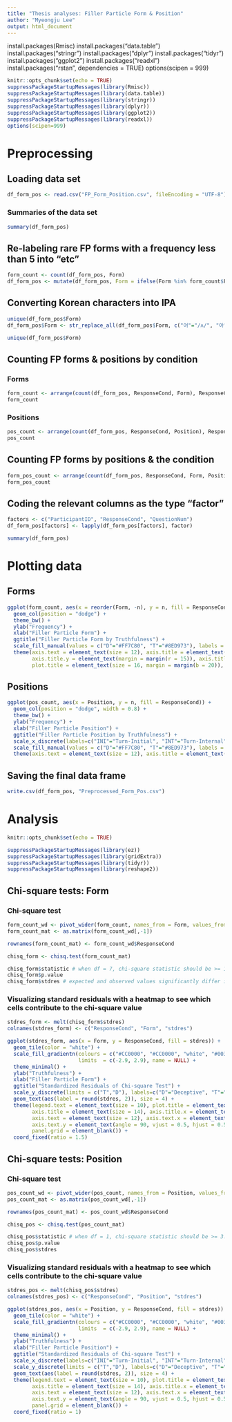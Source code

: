 ---
title: "Thesis analyses: Filler Particle Form & Position"
author: "Myeongju Lee"
output: html_document
---
install.packages(Rmisc)
install.packages("data.table")
install.packages("stringr")
install.packages("dplyr")
install.packages("tidyr")
install.packages("ggplot2")
install.packages("readxl")
install.packages("rstan", dependencies = TRUE)
options(scipen = 999)


```{r setup, include=FALSE}
knitr::opts_chunk$set(echo = TRUE)
suppressPackageStartupMessages(library(Rmisc))
suppressPackageStartupMessages(library(data.table))
suppressPackageStartupMessages(library(stringr))
suppressPackageStartupMessages(library(dplyr))
suppressPackageStartupMessages(library(ggplot2))
suppressPackageStartupMessages(library(readxl))
options(scipen=999)
```

# Preprocessing
## Loading data set
```{r pressure, echo=FALSE}
df_form_pos <- read.csv("FP_Form_Position.csv", fileEncoding = "UTF-8")
```

### Summaries of the data set 
```{r}
summary(df_form_pos)
```


## Re-labeling rare FP forms with a frequency less than 5 into "etc"
```{r}
form_count <- count(df_form_pos, Form)
df_form_pos <- mutate(df_form_pos, Form = ifelse(Form %in% form_count$Form[form_count$n < 5], "etc", Form))
```


## Converting Korean characters into IPA
```{r}
unique(df_form_pos$Form)
df_form_pos$Form <- str_replace_all(df_form_pos$Form, c("어"="/ʌ/", "아"="/a/", "음"="/ɨm/", "엄"="/ʌm/", "그"="/kɨ/", "응"="/ɨŋ/", "으"="/ɨ/", "etc"="etc"))

unique(df_form_pos$Form)
```


## Counting FP forms & positions by condition
### Forms
```{r}
form_count <- arrange(count(df_form_pos, ResponseCond, Form), ResponseCond, desc(n))
form_count
```

### Positions
```{r}
pos_count <- arrange(count(df_form_pos, ResponseCond, Position), ResponseCond, desc(n))
pos_count
```


## Counting FP forms by positions & the condition
```{r}
form_pos_count <- arrange(count(df_form_pos, ResponseCond, Form, Position), ResponseCond, desc(n))
form_pos_count
```


## Coding the relevant columns as the type "factor"
```{r}
factors <- c("ParticipantID", "ResponseCond", "QuestionNum")
df_form_pos[factors] <- lapply(df_form_pos[factors], factor)
```


```{r}
summary(df_form_pos)
```



# Plotting data
## Forms
```{r}
ggplot(form_count, aes(x = reorder(Form, -n), y = n, fill = ResponseCond)) +
  geom_col(position = "dodge") +
  theme_bw() +
  ylab("Frequency") +
  xlab("Filler Particle Form") +
  ggtitle("Filler Particle Form by Truthfulness") +
  scale_fill_manual(values = c("D"="#FF7C80", "T"="#8ED973"), labels = c("D" = "Deceptive", "T" = "Truthful"),  name = "Truthfulness") +
  theme(axis.text = element_text(size = 12), axis.title = element_text(size = 14),
        axis.title.y = element_text(margin = margin(r = 15)), axis.title.x = element_text(margin = margin(t = 10)),
        plot.title = element_text(size = 16, margin = margin(b = 20)), legend.text = element_text(size = 12), legend.title = element_text(size = 12))
```

## Positions
```{r}
ggplot(pos_count, aes(x = Position, y = n, fill = ResponseCond)) +
  geom_col(position = "dodge", width = 0.8) +
  theme_bw() +
  ylab("Frequency") +
  xlab("Filler Particle Position") +
  ggtitle("Filler Particle Position by Truthfulness") +
  scale_x_discrete(labels=c("INI"="Turn-Initial", "INT"="Turn-Internal")) +
  scale_fill_manual(values = c("D"="#FF7C80", "T"="#8ED973"), labels = c("D" = "Deceptive", "T" = "Truthful"),  name = "Truthfulness") +
  theme(axis.text = element_text(size = 12), axis.title = element_text(size = 14), axis.title.y = element_text(margin = margin(r = 15)), axis.title.x = element_text(margin = margin(t = 10)), plot.title = element_text(size = 16, margin = margin(b = 20)), legend.text = element_text(size = 12), legend.title = element_text(size = 12))
```


## Saving the final data frame
```{r}
write.csv(df_form_pos, "Preprocessed_Form_Pos.csv")
```


# Analysis
```{r}
knitr::opts_chunk$set(echo = TRUE)

suppressPackageStartupMessages(library(ez))
suppressPackageStartupMessages(library(gridExtra))
suppressPackageStartupMessages(library(tidyr))
suppressPackageStartupMessages(library(reshape2))
```


## Chi-square tests: Form
### Chi-square test
```{r}
form_count_wd <- pivot_wider(form_count, names_from = Form, values_from = n, values_fill = 0)
form_count_mat <- as.matrix(form_count_wd[,-1])

rownames(form_count_mat) <- form_count_wd$ResponseCond

chisq_form <- chisq.test(form_count_mat)

chisq_form$statistic # when df = 7, chi-square statistic should be >= 14.067 to be significant at the .05 level
chisq_form$p.value
chisq_form$stdres # expected and observed values significantly differ if |stdres| is >= 2
```


### Visualizing standard residuals with a heatmap to see which cells contribute to the chi-square value
```{r}
stdres_form <- melt(chisq_form$stdres)
colnames(stdres_form) <- c("ResponseCond", "Form", "stdres")

ggplot(stdres_form, aes(x = Form, y = ResponseCond, fill = stdres)) +
  geom_tile(color = "white") +
  scale_fill_gradientn(colours = c("#CC0000", "#CC0000", "white", "#0033CC", "#0033CC"), values  = scales::rescale(c(-2.9, -2, 0, 2, 2.9)),
                       limits  = c(-2.9, 2.9), name = NULL) +
  theme_minimal() +
  ylab("Truthfulness") +
  xlab("Filler Particle Form") +
  ggtitle("Standardized Residuals of Chi-square Test") +
  scale_y_discrete(limits = c("T","D"), labels=c("D"="Deceptive", "T"="Truthful")) +
  geom_text(aes(label = round(stdres, 2)), size = 4) +
  theme(legend.text = element_text(size = 10), plot.title = element_text(size = 16, margin = margin(b = 5), hjust = 0.5),
        axis.title = element_text(size = 14), axis.title.x = element_text(margin = margin(t = 15)), axis.title.y = element_text(margin = margin(r = 15)),
        axis.text = element_text(size = 12), axis.text.x = element_text(margin = margin(t = -5), hjust = 0.5), 
        axis.text.y = element_text(angle = 90, vjust = 0.5, hjust = 0.5),
        panel.grid = element_blank()) +
  coord_fixed(ratio = 1.5)
```


## Chi-square tests: Position
### Chi-square test 
```{r}
pos_count_wd <- pivot_wider(pos_count, names_from = Position, values_from = n, values_fill = 0)
pos_count_mat <- as.matrix(pos_count_wd[,-1])

rownames(pos_count_mat) <- pos_count_wd$ResponseCond

chisq_pos <- chisq.test(pos_count_mat)

chisq_pos$statistic # when df = 1, chi-square statistic should be >= 3.841 to be significant at the .05 level
chisq_pos$p.value
chisq_pos$stdres
```

### Visualizing standard residuals with a heatmap to see which cells contribute to the chi-square value
```{r}
stdres_pos <- melt(chisq_pos$stdres)
colnames(stdres_pos) <- c("ResponseCond", "Position", "stdres")

ggplot(stdres_pos, aes(x = Position, y = ResponseCond, fill = stdres)) +
  geom_tile(color = "white") +
  scale_fill_gradientn(colours = c("#CC0000", "#CC0000", "white", "#0033CC", "#0033CC"), values  = scales::rescale(c(-2.9, -2, 0, 2, 2.9)),
                       limits  = c(-2.9, 2.9), name = NULL) +
  theme_minimal() +
  ylab("Truthfulness") +
  xlab("Filler Particle Position") +
  ggtitle("Standardized Residuals of Chi-square Test") +
  scale_x_discrete(labels=c("INI"="Turn-Initial", "INT"="Turn-Internal")) +
  scale_y_discrete(limits = c("T","D"), labels=c("D"="Deceptive", "T"="Truthful")) +
  geom_text(aes(label = round(stdres, 2)), size = 4) +
  theme(legend.text = element_text(size = 10), plot.title = element_text(size = 16, margin = margin(b = 5), hjust = 0.5),
        axis.title = element_text(size = 14), axis.title.x = element_text(margin = margin(t = 15)), axis.title.y = element_text(margin = margin(r = 15)),
        axis.text = element_text(size = 12), axis.text.x = element_text(margin = margin(t = -5), hjust = 0.5), 
        axis.text.y = element_text(angle = 90, vjust = 0.5, hjust = 0.5),
        panel.grid = element_blank()) +
  coord_fixed(ratio = 1)
```

